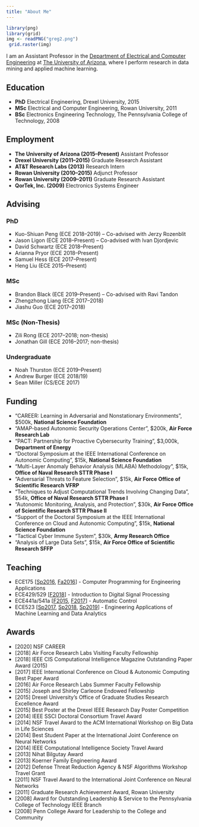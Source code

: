 ```yaml
---
title: "About Me"
---
```


```r
library(png)
library(grid)
img <- readPNG("greg2.png")
 grid.raster(img)
```

I am an Assistant Professor in the [Department of Electrical and Computer Engineering](http://www.ece.arizona.edu/) at [The University of Arizona](http://www.arizona.edu/), where I perform research in data mining and applied machine learning. 





## Education 
- __PhD__ Electrical Engineering, Drexel University, 2015
- __MSc__ Electrical and Computer Engineering, Rowan University, 2011
- __BSc__ Electronics Engineering Technology, The Pennsylvania College of Technology, 2008

## Employment  
- __The University of Arizona (2015--Present)__ Assistant Professor
- __Drexel University (2011--2015)__ Graduate Research Assistant 
- __AT&T Research Labs (2013)__ Research Intern 
- __Rowan University (2010--2015)__ Adjunct Professor
- __Rowan University (2009--2011)__ Graduate Research Assistant
- __QorTek, Inc. (2009)__ Electronics Systems Engineer 

## Advising   

### PhD  
- Kuo-Shiuan Peng (ECE 2018--2019)
-- Co-advised with Jerzy Rozenblit
- Jason Ligon (ECE 2018--Present)
-- Co-advised with Ivan Djordjevic
- David Schwartz (ECE 2018--Present)
- Arianna Pryor (ECE 2018--Present)
- Samuel Hess (ECE 2017--Present)
- Heng Liu (ECE 2015--Present)

### MSc  
- Brandon Black (ECE 2019--Present)
-- Co-advised with Ravi Tandon
- Zhengzhong Liang (ECE 2017--2018)
- Jiashu Guo (ECE 2017--2018)

### MSc (Non-Thesis) 
- Zili Rong (ECE 2017--2018; non-thesis)
- Jonathan Gill (ECE 2016--2017; non-thesis) 



### Undergraduate
- Noah Thurston (ECE 2019--Present)
- Andrew Burger (ECE 2018/19)
- Sean Miller (CS/ECE 2017)


## Funding 
- "CAREER: Learning in Adversarial and Nonstationary Environments", $500k, __National Science Foundation__ 
- "AMAP-based Autonomic Security Operations Center", $200k, __Air Force Research Lab__ 
- "PACT: Partnership for Proactive Cybersecurity Training", $3,000k, __Department of Energy__ 
- "Doctoral Symposium at the IEEE International Conference on Autonomic Computing", $15k, __National Science Foundation__ 
- "Multi-Layer Anomaly Behavior Analysis (MLABA) Methodology", $15k, __Office of Naval Research STTR Phase I__ 
- "Adversarial Threats to Feature Selection", $15k, __Air Force Office of Scientific Research VFRP__ 
- "Techniques to Adjust Computational Trends Involving Changing Data", $54k, __Office of Naval Research STTR Phase I__ 
- "Autonomic Monitoring, Analysis, and Protection", $30k,  __Air Force Office of Scientific Research STTR Phase II__ 
- "Support of the Doctoral Symposium at the IEEE International Conference on Cloud and Autonomic Computing", $15k, __National Science Foundation__ 
- "Tactical Cyber Immune System", $30k,  __Army Research Office__ 
- "Analysis of Large Data Sets", $15k,  __Air Force Office of Scientific Research SFFP__ 


## Teaching 
- ECE175 [[Sp2016](syllabus/ece175_sp2016.pdf){target="_blank"}, [Fa2016](syllabus/ece175_fa2016.pdf){target="_blank"}] - Computer Programming for Engineering Applications 
- ECE429/529 [[F2018](syllabus/ece429529_fa2018.pdf){target="_blank"}] - Introduction to Digital Signal Processing
- ECE441a/541a [[F2015](syllabus/ece441541_fa2015.pdf){target="_blank"}, [F2017](syllabus/ece441541_fa2017.pdf){target="_blank"}] - Automatic Control
- ECE523 [[Sp2017](syllabus/ece523_sp2017.pdf){target="_blank"}, [Sp2018](syllabus/ece523_sp2018.pdf){target="_blank"}, [Sp2019](syllabus/ece523_sp2019.pdf){target="_blank"}] - Engineering Applications of Machine Learning and Data Analytics

## Awards 
- [2020] NSF CAREER 
- [2018] Air Force Research Labs Visiting Faculty Fellowship 
- [2018] IEEE CIS Computational Intelligence Magazine Outstanding Paper Award (2015)
- [2017] IEEE International Conference on Cloud & Autonomic Computing Best Paper Award
- [2016] Air Force Research Labs Summer Faculty Fellowship
- [2015] Joseph and Shirley Carleone Endowed Fellowship
- [2015] Drexel University's Office of Graduate Studies Research Excellence Award
- [2015] Best Poster at the Drexel IEEE Research Day Poster Competition
- [2014] IEEE SSCI Doctoral Consortium Travel Award
- [2014] NSF Travel Award to the ACM International Workshop on Big Data in Life Sciences
- [2014] Best Student Paper at the International Joint Conference on Neural Networks
- [2014] IEEE Computational Intelligence Society Travel Award
- [2013] Nihat Bilgutay  Award
- [2013] Koerner Family Engineering  Award
- [2012] Defense Threat Reduction Agency & NSF Algorithms Workshop Travel Grant
- [2011] NSF Travel Award to the International Joint Conference on Neural Networks
- [2011] Graduate Research Achievement Award, Rowan University
- [2008] Award for Outstanding Leadership & Service to the Pennsylvania College of Technology IEEE Branch
- [2008] Penn College Award for Leadership to the College and Community




